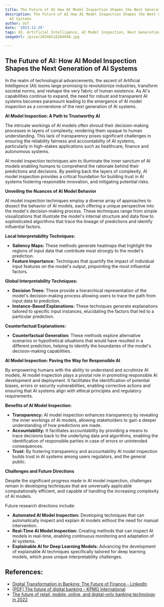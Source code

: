 ```yaml
---
title: The Future of AI How AI Model Inspection Shapes the Next Generation of AI Systems
description: The Future of AI How AI Model Inspection Shapes the Next Generation of
  AI Systems
author: Usf
date: '2023-12-29'
tags: AI, Artificial Intelligence, AI Model Inspection, Next Generation AI Systems
imageUrl: /pixa/20240116204948.jpg

---
```

## The Future of AI: How AI Model Inspection Shapes the Next Generation of AI Systems

In the realm of technological  advancements,  the ascent of Artificial Intelligence  (AI) looms large  promising to revolutionize industries, transform societal norms, and reshape the very  fabric of human  existence. As AI's capabilities continue to expand, the need for robust and  transparent AI systems becomes  paramount leading to the emergence of AI model inspection as  a cornerstone of the next generation of AI systems.

**AI Model  Inspection: A Path to Trustworthy AI**

The intricate workings of AI models often shroud their decision-making processes in layers of complexity, rendering them opaque to human understanding. This lack of transparency poses significant  challenges in ensuring the reliability fairness and accountability  of AI systems, particularly in high-stakes applications such as healthcare, finance and autonomous systems.

AI model inspection techniques aim to illuminate the inner  sanctum of AI models enabling humans to  comprehend the rationale behind their predictions and decisions. By peeling back the layers of complexity, AI model inspection  provides a critical foundation for building  trust in  AI systems  fostering responsible  innovation, and mitigating potential risks.

**Unveiling the Nuances of AI Model Behavior**

AI model inspection techniques employ a diverse  array  of approaches to  dissect the behavior of AI models, each offering a unique perspective into  the model's decision-making process. These techniques range  from simple visualizations that illustrate the model's internal  structure and data flow to sophisticated algorithms that trace the lineage  of predictions  and identify influential factors.

**Local Interpretability Techniques:**

- **Saliency Maps:** These methods generate  heatmaps that highlight the regions of input data that contribute  most strongly to the model's prediction.
- **Feature Importance:** Techniques that quantify the impact of individual input  features  on the model's output, pinpointing the most influential factors.

**Global Interpretability Techniques:**

- **Decision Trees:** These provide a hierarchical representation of the model's decision-making process allowing users  to trace the path from input data to prediction.
- **Instance-Based Explanations:** These techniques generate explanations tailored to specific input instances, elucidating the factors that led to a  particular prediction.

**Counterfactual Explanations:**

- **Counterfactual Generation:** These  methods explore  alternative  scenarios  or hypothetical situations that would have resulted in a different prediction, helping  to identify the boundaries of the model's decision-making capabilities.

**AI Model Inspection: Paving the Way for Responsible AI**

By empowering humans with the ability to understand and scrutinize AI models, AI model inspection plays a pivotal role in promoting  responsible AI development and deployment.  It facilitates the  identification of potential biases, errors or security vulnerabilities,  enabling corrective actions and ensuring that AI systems align with ethical principles and regulatory requirements.

**Benefits of AI Model Inspection:**

- **Transparency:** AI model inspection enhances transparency  by revealing the inner workings of AI models, allowing stakeholders to gain a deeper understanding of how  predictions are made.
-  **Accountability:** It  facilitates accountability by providing a means to trace decisions back to  the underlying data and algorithms, enabling the identification of responsible parties in case of errors or unintended consequences.
-  **Trust:** By fostering  transparency and accountability AI model inspection  builds trust in AI systems among users regulators, and the general public.

**Challenges and Future Directions**

Despite  the  significant progress made in AI model inspection, challenges remain in developing techniques that are universally applicable computationally efficient, and capable of handling  the  increasing complexity of AI models.

Future research directions include:

- **Automated AI Model Inspection:** Developing techniques that can automatically inspect and explain AI models without the need for manual intervention.
- **Real-Time AI Model Inspection:** Creating methods that  can inspect  AI models in real-time, enabling continuous monitoring and  adaptation  of AI systems.
- **Explainable AI for Deep Learning Models:**  Advancing the development of explainable AI techniques specifically tailored for deep learning models, which pose unique  interpretability challenges.

## References:
- [Digital Transformation in Banking: The Future of Finance - LinkedIn](https://www.linkedin.com/pulse/digital-transformation-banking-future-finance-goutam-mondal)
- [[PDF] The future of digital banking - KPMG International](https://assets.kpmg.com/content/dam/kpmg/ua/pdf/2019/09/future-of-digital-banking-in-2030-cba.pd.pdf)
- [The future of retail, mobile, online, and digital-only banking technology in 2022](https://www.insiderintelligence.com/insights/future-of-banking-technology/)
